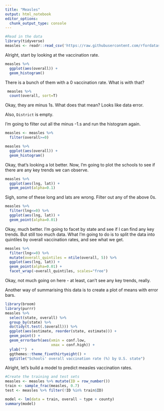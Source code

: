 ```yaml
---
title: "Measles"
output: html_notebook
editor_options: 
  chunk_output_type: console
---
```


```r
#Read in the data
library(tidyverse)
measles <- readr::read_csv('https://raw.githubusercontent.com/rfordatascience/tidytuesday/master/data/2020/2020-02-25/measles.csv')

```

Alright, start by looking at the vaccination rate.

```r
measles %>%
  ggplot(aes(overall)) +
  geom_histogram()
```

There is a bunch of them with a 0 vaccination rate. What is with that?


```r
 measles %>%
  count(overall, sort=T)
```

Okay, they are minus 1s. What does that mean? Looks like data error.

Also, `District` is empty.

I'm going to filter out all the minus -1.s and run the histogram again.

```r
measles <- measles %>%
  filter(overall>=0)

measles %>%
  ggplot(aes(overall)) +
  geom_histogram()
```

Okay, that's looking a lot better. Now, I'm going to plot the schools to see if there are any key trends we can observe.

```r
measles %>%
  ggplot(aes(lng, lat)) +
  geom_point(alpha=0.1)
```

Sigh, some of these long and lats are wrong. Filter out any of the above 0s.

```r
measles %>%
  filter(lng<=0) %>%
  ggplot(aes(lng, lat)) +
  geom_point(alpha=0.01)
```

Okay, much better. I'm going to facet by state and see if I can find any key trends. But still too much data. What I'm going to do is to split the data into quintiles by overall vaccination rates, and see what we get.

```r
measles %>% 
  filter(lng<=0) %>%
  mutate(overall_quintiles = ntile(overall, 5)) %>%
  ggplot(aes(lng, lat)) +
  geom_point(alpha=0.01) +
  facet_wrap(~overall_quintiles, scales="free")
```

Okay, not much going on here - at least, can't see any key trends, really. 

Another way of summarising this data is to create a plot of means with error bars.

```r
library(broom)
library(purrr)
measles %>%
  select(state, overall) %>%
  group_by(state) %>%
  do(tidy(t.test(.$overall))) %>%
  ggplot(aes(estimate, reorder(state, estimate))) +
  geom_point() +
  geom_errorbarh(aes(xmin = conf.low,
                     xmax = conf.high)) +
  ylab("")  +
  ggthemes::theme_fivethirtyeight() +
  ggtitle("Schools' overall vaccination rate (%) by U.S. state")
```

Alright, let's build a model to predict measles vaccination rates.

```r
#Create the training and test sets
measles <- measles %>% mutate(ID = row_number())
train <- sample_frac(measles, 0.7)
test <- measles %>% filter(!ID %in% train$ID)
```

```r
model <- lm(data = train, overall ~ type + county)
summary(model)
```


